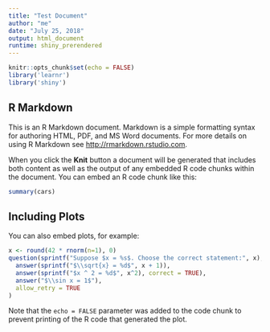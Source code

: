 ```yaml
---
title: "Test Document"
author: "me"
date: "July 25, 2018"
output: html_document
runtime: shiny_prerendered
---
```


```r
knitr::opts_chunk$set(echo = FALSE)
library('learnr')
library('shiny')
```

## R Markdown

This is an R Markdown document. Markdown is a simple formatting syntax for authoring HTML, PDF, and MS Word documents. For more details on using R Markdown see <http://rmarkdown.rstudio.com>.

When you click the **Knit** button a document will be generated that includes both content as well as the output of any embedded R code chunks within the document. You can embed an R code chunk like this:

```r
summary(cars)
```

## Including Plots

You can also embed plots, for example:

```r
x <- round(42 * rnorm(n=1), 0)
question(sprintf("Suppose $x = %s$. Choose the correct statement:", x),
  answer(sprintf("$\\sqrt{x} = %d$", x + 1)),
  answer(sprintf("$x ^ 2 = %d$", x^2), correct = TRUE),
  answer("$\\sin x = 1$"),
  allow_retry = TRUE
)
```

Note that the `echo = FALSE` parameter was added to the code chunk to prevent printing of the R code that generated the plot.
